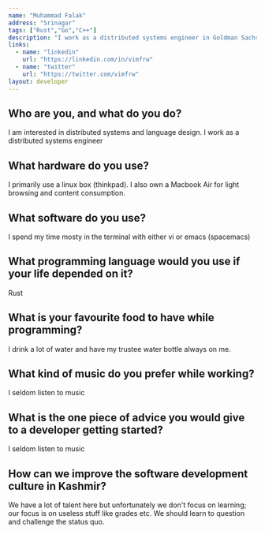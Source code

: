 ```yaml
---
name: "Muhammad Falak"
address: "Srinagar"
tags: ["Rust","Go","C++"]
description: "I work as a distributed systems engineer in Goldman Sachs"
links:
  - name: "linkedin"
    url: "https://linkedin.com/in/vimfrw"
  - name: "twitter"
    url: "https://twitter.com/vimfrw"
layout: developer
---
```


## Who are you, and what do you do?

I am interested in distributed systems and language design. I work as a distributed systems engineer

## What hardware do you use?

I primarily use a linux box (thinkpad). I also own a Macbook Air for light browsing and content consumption.

## What software do you use?
I spend my time mosty in the terminal with either vi or emacs (spacemacs)


## What programming language would you use if your life depended on it?

Rust

## What is your favourite food to have while programming?

I drink a lot of water and have my trustee water bottle always on me.

## What kind of music do you prefer while working?

I seldom listen to music

## What is the one piece of advice you would give to a developer getting started?

I seldom listen to music

## How can we improve the software development culture in Kashmir?

We have a lot of talent here but unfortunately we don't focus on learning; our focus is on useless stuff like grades etc. We should learn to question and challenge the status quo.
